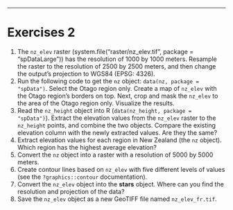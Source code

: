 ---
# Exercises 2

1. The `nz_elev` raster (system.file("raster/nz_elev.tif", package = "spDataLarge")) has the resolution of 1000 by 1000 meters.
Resample the raster to the resolution of 2500 by 2500 meters, and then change the output's projection to WGS84 (EPSG: 4326).
2. Run the following code to get the `nz` object: `data(nz, package = "spData")`. 
Select the Otago region only.
Create a map of `nz_elev` with the Otago region's borders on top.
Next, crop and mask the `nz_elev` to the area of the Otago region only.
Visualize the results.
3. Read the `nz_height` object into R (`data(nz_height, package = "spData")`).
Extract the elevation values from the `nz_elev` raster to the `nz_height` points, and combine the two objects.
Compare the existing elevation column with the newly extracted values. 
Are they the same?
4. Extract elevation values for each region in New Zealand (the `nz` object). 
Which region has the highest average elevation?
5. Convert the `nz` object into a raster with a resolution of 5000 by 5000 meters.
6. Create contour lines based on `nz_elev` with five different levels of values (see the `?graphics::contour` documentation).
7. Convert the `nz_elev` object into the **stars** object. 
Where can you find the resolution and projection of the data?
8. Save the `nz_elev` object as a new GeoTIFF file named `nz_elev_fr.tif`.
